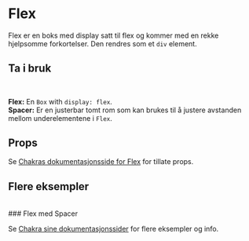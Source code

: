 
<Meta of={FlexStories} />

# Flex

Flex er en boks med display satt til flex og kommer med en rekke hjelpsomme forkortelser. Den rendres som et `div` element.

<Canvas of={FlexStories.Flex} />

## Ta i bruk

```jsx
import { Flex, Spacer } from "@kvib/react";
```

**Flex:** En `Box` with `display: flex`.\
**Spacer:** Er en justerbar tomt rom som kan brukes til å justere avstanden mellom underelementene i `Flex`.

## Props

Se [Chakras dokumentasjonsside for Flex](https://chakra-ui.com/docs/components/flex/props) for tillate props.

## Flere eksempler

<br />
### Flex med Spacer

<Canvas of={FlexStories.FlexWithSpacer} />

Se [Chakra sine dokumentasjonssider](https://chakra-ui.com/docs/components/flex/usage) for flere eksempler og info.
